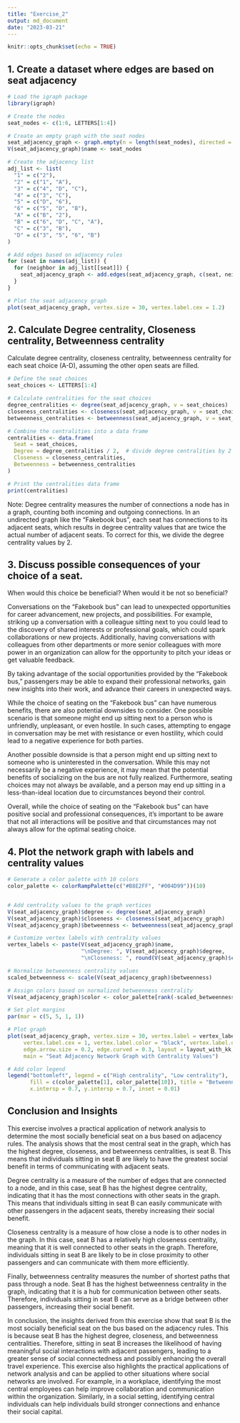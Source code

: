 ```yaml
---
title: "Exercise_2"
output: md_document
date: "2023-03-21"
---
```


```r
knitr::opts_chunk$set(echo = TRUE)
```



## 1. Create a dataset where edges are based on seat adjacency

```r
# Load the igraph package
library(igraph)

# Create the nodes
seat_nodes <- c(1:6, LETTERS[1:4])

# Create an empty graph with the seat nodes
seat_adjacency_graph <- graph.empty(n = length(seat_nodes), directed = FALSE)
V(seat_adjacency_graph)$name <- seat_nodes

# Create the adjacency list
adj_list <- list(
  "1" = c("2"),
  "2" = c("1", "A"),
  "3" = c("4", "D", "C"),
  "4" = c("3", "C"),
  "5" = c("D", "6"),
  "6" = c("5", "D", "B"),
  "A" = c("B", "2"),
  "B" = c("6", "D", "C", "A"),
  "C" = c("3", "B"),
  "D" = c("3", "5", "6", "B")
)

# Add edges based on adjacency rules
for (seat in names(adj_list)) {
  for (neighbor in adj_list[[seat]]) {
    seat_adjacency_graph <- add.edges(seat_adjacency_graph, c(seat, neighbor))
  }
}

# Plot the seat adjacency graph
plot(seat_adjacency_graph, vertex.size = 30, vertex.label.cex = 1.2)
```



## 2. Calculate Degree centrality, Closeness centrality, Betweenness centrality

Calculate degree centrality, closeness centrality, betweenness centrality for each seat choice (A-D), assuming the other open seats are filled. 

```r
# Define the seat choices
seat_choices <- LETTERS[1:4]

# Calculate centralities for the seat choices
degree_centralities <- degree(seat_adjacency_graph, v = seat_choices)
closeness_centralities <- closeness(seat_adjacency_graph, v = seat_choices)
betweenness_centralities <- betweenness(seat_adjacency_graph, v = seat_choices)

# Combine the centralities into a data frame
centralities <- data.frame(
  Seat = seat_choices,
  Degree = degree_centralities / 2,  # divide degree centralities by 2
  Closeness = closeness_centralities,
  Betweenness = betweenness_centralities
)

# Print the centralities data frame
print(centralities)
```

Note: Degree centrality measures the number of connections a node has in a graph, counting both incoming and outgoing connections. In an undirected graph like the "Fakebook bus", each seat has connections to its adjacent seats, which results in degree centrality values that are twice the actual number of adjacent seats. To correct for this, we divide the degree centrality values by 2.



## 3. Discuss possible consequences of your choice of a seat. 

When would this choice be beneficial? When would it be not so beneficial?

Conversations on the "Fakebook bus" can lead to unexpected opportunities for career advancement, new projects, and possibilities. For example, striking up a conversation with a colleague sitting next to you could lead to the discovery of shared interests or professional goals, which could spark collaborations or new projects. Additionally, having conversations with colleagues from other departments or more senior colleagues with more power in an organization can allow for the opportunity to pitch your ideas or get valuable feedback.

By taking advantage of the social opportunities provided by the "Fakebook bus," passengers may be able to expand their professional networks, gain new insights into their work, and advance their careers in unexpected ways. 

While the choice of seating on the "Fakebook bus" can have numerous benefits, there are also potential downsides to consider. One possible scenario is that someone might end up sitting next to a person who is unfriendly, unpleasant, or even hostile. In such cases, attempting to engage in conversation may be met with resistance or even hostility, which could lead to a negative experience for both parties.

Another possible downside is that a person might end up sitting next to someone who is uninterested in the conversation. While this may not necessarily be a negative experience, it may mean that the potential benefits of socializing on the bus are not fully realized. Furthermore, seating choices may not always be available, and a person may end up sitting in a less-than-ideal location due to circumstances beyond their control.

Overall, while the choice of seating on the "Fakebook bus" can have positive social and professional consequences, it's important to be aware that not all interactions will be positive and that circumstances may not always allow for the optimal seating choice.



## 4. Plot the network graph with labels and centrality values

```r
# Generate a color palette with 10 colors
color_palette <- colorRampPalette(c("#B8E2FF", "#004D99"))(10)


# Add centrality values to the graph vertices
V(seat_adjacency_graph)$degree <- degree(seat_adjacency_graph)
V(seat_adjacency_graph)$closeness <- closeness(seat_adjacency_graph)
V(seat_adjacency_graph)$betweenness <- betweenness(seat_adjacency_graph)

# Customize vertex labels with centrality values
vertex_labels <- paste(V(seat_adjacency_graph)$name,
                       "\nDegree: ", V(seat_adjacency_graph)$degree,
                       "\nCloseness: ", round(V(seat_adjacency_graph)$closeness, 4))

# Normalize betweenness centrality values
scaled_betweenness <- scale(V(seat_adjacency_graph)$betweenness)

# Assign colors based on normalized betweenness centrality
V(seat_adjacency_graph)$color <- color_palette[rank(-scaled_betweenness)][V(seat_adjacency_graph)]

# Set plot margins
par(mar = c(5, 5, 1, 1)) 

# Plot graph
plot(seat_adjacency_graph, vertex.size = 30, vertex.label = vertex_labels, 
     vertex.label.cex = 1, vertex.label.color = "black", vertex.label.dist = 0.5,
     edge.arrow.size = 0.2, edge.curved = 0.3, layout = layout_with_kk,
     main = "Seat Adjacency Network Graph with Centrality Values")

# Add color legend
legend("bottomleft", legend = c("High centrality", "Low centrality"), 
       fill = c(color_palette[1], color_palette[10]), title = "Betweenness centrality",
       x.intersp = 0.7, y.intersp = 0.7, inset = 0.01)
```



## Conclusion and Insights

This exercise involves a practical application of network analysis to determine the most socially beneficial seat on a bus based on adjacency rules. The analysis shows that the most central seat in the graph, which has the highest degree, closeness, and betweenness centralities, is seat B. This means that individuals sitting in seat B are likely to have the greatest social benefit in terms of communicating with adjacent seats.

Degree centrality is a measure of the number of edges that are connected to a node, and in this case, seat B has the highest degree centrality, indicating that it has the most connections with other seats in the graph. This means that individuals sitting in seat B can easily communicate with other passengers in the adjacent seats, thereby increasing their social benefit.

Closeness centrality is a measure of how close a node is to other nodes in the graph. In this case, seat B has a relatively high closeness centrality, meaning that it is well connected to other seats in the graph. Therefore, individuals sitting in seat B are likely to be in close proximity to other passengers and can communicate with them more efficiently.

Finally, betweenness centrality measures the number of shortest paths that pass through a node. Seat B has the highest betweenness centrality in the graph, indicating that it is a hub for communication between other seats. Therefore, individuals sitting in seat B can serve as a bridge between other passengers, increasing their social benefit.

In conclusion, the insights derived from this exercise show that seat B is the most socially beneficial seat on the bus based on the adjacency rules. This is because seat B has the highest degree, closeness, and betweenness centralities. Therefore, sitting in seat B increases the likelihood of having meaningful social interactions with adjacent passengers, leading to a greater sense of social connectedness and possibly enhancing the overall travel experience. This exercise also highlights the practical applications of network analysis and can be applied to other situations where social networks are involved. For example, in a workplace, identifying the most central employees can help improve collaboration and communication within the organization. Similarly, in a social setting, identifying central individuals can help individuals build stronger connections and enhance their social capital.